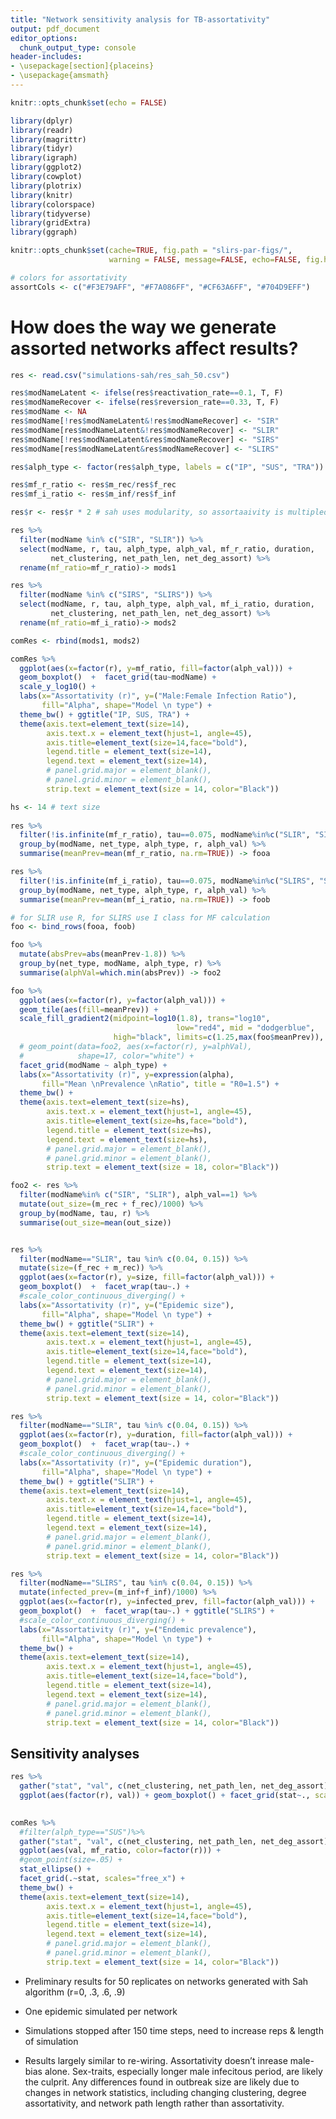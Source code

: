 ```yaml
---
title: "Network sensitivity analysis for TB-assortativity"
output: pdf_document
editor_options: 
  chunk_output_type: console
header-includes: 
- \usepackage[section]{placeins}
- \usepackage{amsmath}
---
```


```r
knitr::opts_chunk$set(echo = FALSE)

library(dplyr)
library(readr)
library(magrittr)
library(tidyr)
library(igraph)
library(ggplot2)
library(cowplot)
library(plotrix)
library(knitr)
library(colorspace)
library(tidyverse)
library(gridExtra)
library(ggraph)

knitr::opts_chunk$set(cache=TRUE, fig.path = "slirs-par-figs/", 
                      warning = FALSE, message=FALSE, echo=FALSE, fig.height =6, fig.width = 8) 

# colors for assortativity
assortCols <- c("#F3E79AFF", "#F7A086FF", "#CF63A6FF", "#704D9EFF")

```


# How does the way we generate assorted networks affect results? 

```r

res <- read.csv("simulations-sah/res_sah_50.csv")

res$modNameLatent <- ifelse(res$reactivation_rate==0.1, T, F)
res$modNameRecover <- ifelse(res$reversion_rate==0.33, T, F)
res$modName <- NA
res$modName[!res$modNameLatent&!res$modNameRecover] <- "SIR"
res$modName[res$modNameLatent&!res$modNameRecover] <- "SLIR"
res$modName[!res$modNameLatent&res$modNameRecover] <- "SIRS"
res$modName[res$modNameLatent&res$modNameRecover] <- "SLIRS"

res$alph_type <- factor(res$alph_type, labels = c("IP", "SUS", "TRA"))

res$mf_r_ratio <- res$m_rec/res$f_rec
res$mf_i_ratio <- res$m_inf/res$f_inf

res$r <- res$r * 2 # sah uses modularity, so assortaaivity is multipled by 2

```



```r

res %>%
  filter(modName %in% c("SIR", "SLIR")) %>%
  select(modName, r, tau, alph_type, alph_val, mf_r_ratio, duration, 
         net_clustering, net_path_len, net_deg_assort) %>%
  rename(mf_ratio=mf_r_ratio)-> mods1

res %>%
  filter(modName %in% c("SIRS", "SLIRS")) %>%
  select(modName, r, tau, alph_type, alph_val, mf_i_ratio, duration, 
         net_clustering, net_path_len, net_deg_assort) %>%
  rename(mf_ratio=mf_i_ratio)-> mods2

comRes <- rbind(mods1, mods2)

comRes %>%
  ggplot(aes(x=factor(r), y=mf_ratio, fill=factor(alph_val))) +
  geom_boxplot()  +  facet_grid(tau~modName) +
  scale_y_log10() +
  labs(x="Assortativity (r)", y=("Male:Female Infection Ratio"), 
       fill="Alpha", shape="Model \n type") +
  theme_bw() + ggtitle("IP, SUS, TRA") + 
  theme(axis.text=element_text(size=14),
        axis.text.x = element_text(hjust=1, angle=45),
        axis.title=element_text(size=14,face="bold"),
        legend.title = element_text(size=14),
        legend.text = element_text(size=14), 
        # panel.grid.major = element_blank(),
        # panel.grid.minor = element_blank(), 
        strip.text = element_text(size = 14, color="Black")) 

```



```r

hs <- 14 # text size
 
res %>%
  filter(!is.infinite(mf_r_ratio), tau==0.075, modName%in%c("SLIR", "SIR")) %>%
  group_by(modName, net_type, alph_type, r, alph_val) %>%
  summarise(meanPrev=mean(mf_r_ratio, na.rm=TRUE)) -> fooa

res %>%
  filter(!is.infinite(mf_i_ratio), tau==0.075, modName%in%c("SLIRS", "SIRS")) %>%
  group_by(modName, net_type, alph_type, r, alph_val) %>%
  summarise(meanPrev=mean(mf_i_ratio, na.rm=TRUE)) -> foob

# for SLIR use R, for SLIRS use I class for MF calculation
foo <- bind_rows(fooa, foob)

foo %>%
  mutate(absPrev=abs(meanPrev-1.8)) %>%
  group_by(net_type, modName, alph_type, r) %>%
  summarise(alphVal=which.min(absPrev)) -> foo2

foo %>%
  ggplot(aes(x=factor(r), y=factor(alph_val))) +
  geom_tile(aes(fill=meanPrev)) + 
  scale_fill_gradient2(midpoint=log10(1.8), trans="log10", 
                                     low="red4", mid = "dodgerblue",
                       high="black", limits=c(1.25,max(foo$meanPrev)), na.value = "white") +
  # geom_point(data=foo2, aes(x=factor(r), y=alphVal), 
  #            shape=17, color="white") +
  facet_grid(modName ~ alph_type) +
  labs(x="Assortativity (r)", y=expression(alpha), 
       fill="Mean \nPrevalence \nRatio", title = "R0=1.5") +
  theme_bw() +
  theme(axis.text=element_text(size=hs),
        axis.text.x = element_text(hjust=1, angle=45),
        axis.title=element_text(size=hs,face="bold"),
        legend.title = element_text(size=hs),
        legend.text = element_text(size=hs), 
        # panel.grid.major = element_blank(),
        # panel.grid.minor = element_blank(), 
        strip.text = element_text(size = 18, color="Black")) 

```

\clearpage

```r

foo2 <- res %>% 
  filter(modName%in% c("SIR", "SLIR"), alph_val==1) %>%
  mutate(out_size=(m_rec + f_rec)/1000) %>%
  group_by(modName, tau, r) %>%
  summarise(out_size=mean(out_size))


res %>%
  filter(modName=="SLIR", tau %in% c(0.04, 0.15)) %>%
  mutate(size=(f_rec + m_rec)) %>%
  ggplot(aes(x=factor(r), y=size, fill=factor(alph_val))) +
  geom_boxplot()  +  facet_wrap(tau~.) +
  #scale_color_continuous_diverging() +
  labs(x="Assortativity (r)", y=("Epidemic size"), 
       fill="Alpha", shape="Model \n type") +
  theme_bw() + ggtitle("SLIR") + 
  theme(axis.text=element_text(size=14),
        axis.text.x = element_text(hjust=1, angle=45),
        axis.title=element_text(size=14,face="bold"),
        legend.title = element_text(size=14),
        legend.text = element_text(size=14), 
        # panel.grid.major = element_blank(),
        # panel.grid.minor = element_blank(), 
        strip.text = element_text(size = 14, color="Black")) 

```


```r

res %>%
  filter(modName=="SLIR", tau %in% c(0.04, 0.15)) %>%
  ggplot(aes(x=factor(r), y=duration, fill=factor(alph_val))) +
  geom_boxplot()  +  facet_wrap(tau~.) +
  #scale_color_continuous_diverging() +
  labs(x="Assortativity (r)", y=("Epidemic duration"), 
       fill="Alpha", shape="Model \n type") +
  theme_bw() + ggtitle("SLIR") + 
  theme(axis.text=element_text(size=14),
        axis.text.x = element_text(hjust=1, angle=45),
        axis.title=element_text(size=14,face="bold"),
        legend.title = element_text(size=14),
        legend.text = element_text(size=14), 
        # panel.grid.major = element_blank(),
        # panel.grid.minor = element_blank(), 
        strip.text = element_text(size = 14, color="Black")) 

```


```r


res %>%
  filter(modName=="SLIRS", tau %in% c(0.04, 0.15)) %>%
  mutate(infected_prev=(m_inf+f_inf)/1000) %>%
  ggplot(aes(x=factor(r), y=infected_prev, fill=factor(alph_val))) +
  geom_boxplot()  +  facet_wrap(tau~.) + ggtitle("SLIRS") +
  #scale_color_continuous_diverging() +
  labs(x="Assortativity (r)", y=("Endemic prevalence"), 
       fill="Alpha", shape="Model \n type") +
  theme_bw() +
  theme(axis.text=element_text(size=14),
        axis.text.x = element_text(hjust=1, angle=45),
        axis.title=element_text(size=14,face="bold"),
        legend.title = element_text(size=14),
        legend.text = element_text(size=14), 
        # panel.grid.major = element_blank(),
        # panel.grid.minor = element_blank(), 
        strip.text = element_text(size = 14, color="Black")) 

```

\clearpage

## Sensitivity analyses 

```r

res %>%
  gather("stat", "val", c(net_clustering, net_path_len, net_deg_assort)) %>%
  ggplot(aes(factor(r), val)) + geom_boxplot() + facet_grid(stat~., scales="free")
  


```


```r

comRes %>% 
  #filter(alph_type=="SUS")%>%
  gather("stat", "val", c(net_clustering, net_path_len, net_deg_assort)) %>%
  ggplot(aes(val, mf_ratio, color=factor(r))) + 
  #geom_point(size=.05) +
  stat_ellipse() +
  facet_grid(.~stat, scales="free_x") +
  theme_bw() +
  theme(axis.text=element_text(size=14),
        axis.text.x = element_text(hjust=1, angle=45),
        axis.title=element_text(size=14,face="bold"),
        legend.title = element_text(size=14),
        legend.text = element_text(size=14), 
        # panel.grid.major = element_blank(),
        # panel.grid.minor = element_blank(), 
        strip.text = element_text(size = 14, color="Black")) 

```

* Preliminary results for 50 replicates on networks generated with Sah algorithm (r=0, .3, .6, .9)
* One epidemic simulated per network
* Simulations stopped after 150 time steps, need to increase reps & length of simulation

* Results largely similar to re-wiring. Assortativity doesn't inrease male-bias alone. Sex-traits, especially longer male infecitous period, are likely the culprit. Any differences found in outbreak size are likely due to changes in network statistics, including changing clustering, degree assortativity, and network path length rather than assortativity. 



